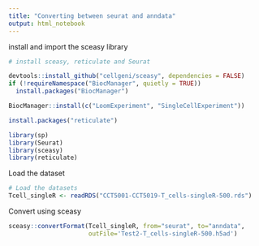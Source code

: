 ```yaml
---
title: "Converting between seurat and anndata"
output: html_notebook
---
```

 
install and import the sceasy library
```r
# install sceasy, reticulate and Seurat

devtools::install_github("cellgeni/sceasy", dependencies = FALSE)
if (!requireNamespace("BiocManager", quietly = TRUE))
  install.packages("BiocManager")

BiocManager::install(c("LoomExperiment", "SingleCellExperiment"))

install.packages("reticulate")
```

```r
library(sp)
library(Seurat)
library(sceasy)
library(reticulate)
```

Load the dataset
```r

# Load the datasets
Tcell_singleR <- readRDS("CCT5001-CCT5019-T_cells-singleR-500.rds")

```

Convert using sceasy
```r
sceasy::convertFormat(Tcell_singleR, from="seurat", to="anndata",
                      outFile='Test2-T_cells-singleR-500.h5ad')
```

